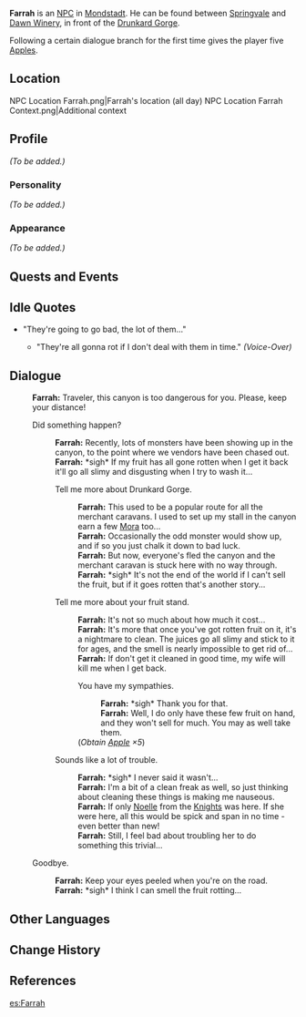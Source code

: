 {{Meta
<!-- Remove this template after adding the missing info -->
|missing_NPC_profile  = yes
}}
{{Character Infobox
|type             = NPC
|image            = NPC Farrah.png
|region           = Mondstadt
|title            = Fruit Vendor
|voiceEN          = [https://www.coryyee.com/ Cory Yee]<ref name="Cory Yee Website">Cory Yee: [https://www.coryyee.com/ EN VA's Website]</ref>
|dialoguereward   = {{Card|Apple|5}}
}}
'''Farrah''' is an [[NPC]] in [[Mondstadt]]. He can be found between [[Springvale]] and [[Dawn Winery]], in front of the [[Drunkard Gorge]].

Following a certain dialogue branch for the first time gives the player five [[Apple]]s.

==Location==
<gallery hideaddbutton="true" captionalign="center">
NPC Location Farrah.png|Farrah's location (all day)
NPC Location Farrah Context.png|Additional context
</gallery>

==Profile==
<!--detailed story/lore information goes here-->
''(To be added.)''

===Personality===
''(To be added.)''

===Appearance===
''(To be added.)''

==Quests and Events==
{{Quest Appearances}}

==Idle Quotes==
* "They're going to go bad, the lot of them..."
** {{A|VO Farrah 01.ogg}} "They're all gonna rot if I don't deal with them in time." ''(Voice-Over)''

==Dialogue==
{{Dialogue start}}
:'''Farrah:''' Traveler, this canyon is too dangerous for you. Please, keep your distance!
:{{DIcon}} Did something happen?
::'''Farrah:''' Recently, lots of monsters have been showing up in the canyon, to the point where we vendors have been chased out.
::'''Farrah:''' *sigh* If my fruit has all gone rotten when I get it back it'll go all slimy and disgusting when I try to wash it...
::{{DIcon}} Tell me more about Drunkard Gorge.
:::'''Farrah:''' This used to be a popular route for all the merchant caravans. I used to set up my stall in the canyon earn a few [[Mora]] too...
:::'''Farrah:''' Occasionally the odd monster would show up, and if so you just chalk it down to bad luck.
:::'''Farrah:''' But now, everyone's fled the canyon and the merchant caravan is stuck here with no way through.
:::'''Farrah:''' *sigh* It's not the end of the world if I can't sell the fruit, but if it goes rotten that's another story...
::{{DIcon}} Tell me more about your fruit stand.
:::'''Farrah:''' It's not so much about how much it cost...
:::'''Farrah:''' It's more that once you've got rotten fruit on it, it's a nightmare to clean. The juices go all slimy and stick to it for ages, and the smell is nearly impossible to get rid of...
:::'''Farrah:''' If don't get it cleaned in good time, my wife will kill me when I get back.
:::{{DIcon|Reward}} You have my sympathies.
::::'''Farrah:''' *sigh* Thank you for that.
::::'''Farrah:''' Well, I do only have these few fruit on hand, and they won't sell for much. You may as well take them.
:::;(''Obtain [[Apple]] ×5'')
::{{DIcon}} Sounds like a lot of trouble.
:::'''Farrah:''' *sigh* I never said it wasn't...
:::'''Farrah:''' I'm a bit of a clean freak as well, so just thinking about cleaning these things is making me nauseous.
:::'''Farrah:''' If only [[Noelle]] from the [[Knights of Favonius|Knights]] was here. If she were here, all this would be spick and span in no time - even better than new!
:::'''Farrah:''' Still, I feel bad about troubling her to do something this trivial...
:{{DIcon}} Goodbye.
::'''Farrah:''' Keep your eyes peeled when you're on the road.
::'''Farrah:''' *sigh* I think I can smell the fruit rotting...
{{Dialogue end}}

==Other Languages==
{{Other Languages|default_hidden = 1
|en      = Farrah
|zhs     = 法拉
|zhs_rm  = Fǎlā
|zht     = 法拉
|zht_rm  = Fǎlā
|ja      = ファオラ
|ja_rm   = Faora
|ko      = 파라
|ko_rm   = Para
|es      = Farrah
|fr      = Farah
|ru      = Фарра
|th      = Farrah
|vi      = Farrah
|de      = Farrah
|id      = Farrah
|pt      = Farrah
}}

==Change History==
{{Change History|1.0}}

==References==
{{Reflist}}

[[es:Farrah]]